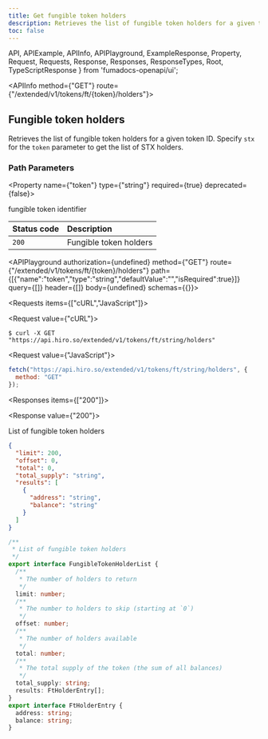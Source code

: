 ```yaml
---
title: Get fungible token holders
description: Retrieves the list of fungible token holders for a given token ID.
toc: false
---
```


  API,
  APIExample,
  APIInfo,
  APIPlayground,
  ExampleResponse,
  Property,
  Request,
  Requests,
  Response,
  Responses,
  ResponseTypes,
  Root,
  TypeScriptResponse
} from 'fumadocs-openapi/ui';

<Root baseUrl="https://api.hiro.so">

<API>

<APIInfo method={"GET"} route={"/extended/v1/tokens/ft/{token}/holders"}>

## Fungible token holders

Retrieves the list of fungible token holders for a given token ID. Specify `stx` for the `token` parameter to get the list of STX holders.

### Path Parameters

<Property name={"token"} type={"string"} required={true} deprecated={false}>

fungible token identifier

</Property>

| Status code | Description |
| :------ | :------ |
| `200` | Fungible token holders |

<APIPlayground authorization={undefined} method={"GET"} route={"/extended/v1/tokens/ft/{token}/holders"} path={[{"name":"token","type":"string","defaultValue":"","isRequired":true}]} query={[]} header={[]} body={undefined} schemas={{}}>

</APIPlayground>

</APIInfo>

<APIExample>

<Requests items={["cURL","JavaScript"]}>

<Request value={"cURL"}>

```terminal
$ curl -X GET "https://api.hiro.so/extended/v1/tokens/ft/string/holders"
```

</Request>

<Request value={"JavaScript"}>

```js
fetch("https://api.hiro.so/extended/v1/tokens/ft/string/holders", {
  method: "GET"
});
```

</Request>

</Requests>

<Responses items={["200"]}>

<Response value={"200"}>

List of fungible token holders

<ResponseTypes>

<ExampleResponse>

```json
{
  "limit": 200,
  "offset": 0,
  "total": 0,
  "total_supply": "string",
  "results": [
    {
      "address": "string",
      "balance": "string"
    }
  ]
}
```

</ExampleResponse>

<TypeScriptResponse>

```ts
/**
 * List of fungible token holders
 */
export interface FungibleTokenHolderList {
  /**
   * The number of holders to return
   */
  limit: number;
  /**
   * The number to holders to skip (starting at `0`)
   */
  offset: number;
  /**
   * The number of holders available
   */
  total: number;
  /**
   * The total supply of the token (the sum of all balances)
   */
  total_supply: string;
  results: FtHolderEntry[];
}
export interface FtHolderEntry {
  address: string;
  balance: string;
}
```

</TypeScriptResponse>

</ResponseTypes>

</Response>

</Responses>

</APIExample>

</API>

</Root>
